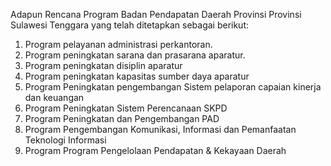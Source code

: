 Adapun Rencana Program Badan Pendapatan Daerah Provinsi Provinsi Sulawesi Tenggara
yang telah ditetapkan sebagai berikut:

1. Program pelayanan administrasi perkantoran.
2. Program peningkatan sarana dan prasarana aparatur.
3. Program peningkatan disiplin aparatur
4. Program peningkatan kapasitas sumber daya aparatur
5. Program Peningkatan pengembangan Sistem pelaporan capaian kinerja dan keuangan
6. Program Peningkatan Sistem Perencanaan SKPD
7. Program Peningkatan dan Pengembangan PAD
8. Program Pengembangan Komunikasi, Informasi dan Pemanfaatan Teknologi Informasi
9. Program Program Pengelolaan Pendapatan & Kekayaan Daerah
